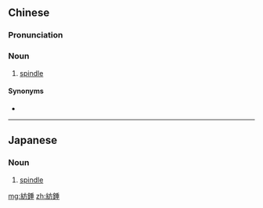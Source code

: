 {{also|纺锤}}
==Chinese==
{{zh-forms|s=纺锤}}

===Pronunciation===
{{zh-pron
|m=fǎngchuí
|cat=n
}}

===Noun===
{{zh-noun}}

# [[spindle]]

====Synonyms====
* {{zh-l|錠子}}

----

==Japanese==
{{ja-kanjitab|ぼう|すい|yomi=on}}

===Noun===
{{ja-noun|ぼうすい}}

# [[spindle]]

[[mg:紡錘]]
[[zh:紡錘]]